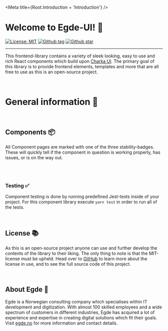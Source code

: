 
<Meta title={Root.Introduction + 'Introduction'} />

# Welcome to Egde-UI! 👋

<!-- Badge URL where created with https://shields.io/ -->

[![License: MIT](https://img.shields.io/badge/License-MIT-green.svg)](https://github.com/EgdeConsulting/egde-components/blob/main/LICENSE)
[![Github tag](https://img.shields.io/github/v/tag/EgdeConsulting/egde-components?color=green&label=latest%20tag)](https://github.com/EgdeConsulting/egde-components/tags)
[![Github star](https://img.shields.io/github/stars/EgdeConsulting/egde-components?style=social)](https://github.com/EgdeConsulting/egde-components)

<hr />

This frontend-library contains a variety of sleek looking, easy to use and rich React components which build upon [Charka UI](https://storybook.chakra-ui.com/?path=/story/components-data-display-badge--basic).
The primary goal of this library is to provide frontend elements, templates and more that are all free to use as this is an open-source project.

<br />

# General information 📃

<br />

## Components 📦

All Component pages are marked with one of the three stability-badges. These will quickly tell if the component in question is
working properly, has issues, or is on the way out.

<ComponentStability variant="stable" />
<ComponentStability variant="unstable" />
<ComponentStability variant="deprecated" />

<br />
<br />

### Testing ✅

Component testing is done by running predefined Jest-tests inside of your project. For this component library execute `yarn test` in order to run all of the tests.

<br />

## License 📚

As this is an open-source project anyone can use and further develop the contents of the library to their liking. The only thing to
note is that the MIT-license must be upheld. Head over to [GitHub](https://github.com/EgdeConsulting/egde-components/blob/main/LICENSE)
to learn more about the license in use, and to see the full source code of this project.

<br />

## About Egde 💼

Egde is a Norwegian consulting company which specialises within IT development and digitization. With almost 100 skilled employees
and a wide spectrum of customers in different industries, Egde has acquired a lot of experience and expertise in creating digital
solutions which fit their goals. Visit [egde.no](https://egde.no/) for more information and contact details.
